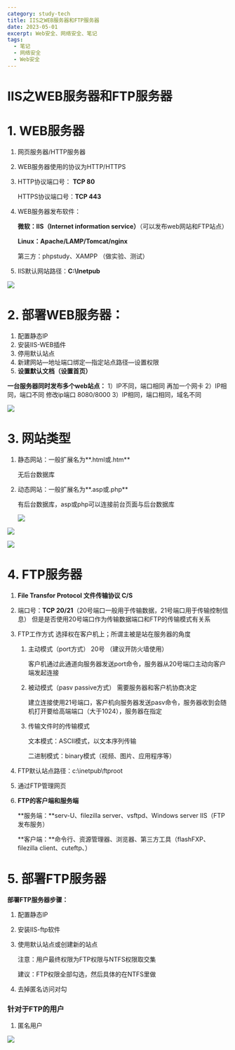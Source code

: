 ```yaml
---
category: study-tech
title: IIS之WEB服务器和FTP服务器
date: 2023-05-01
excerpt: Web安全、网络安全、笔记
tags:
  - 笔记
  - 网络安全
  - Web安全
---
```


# IIS之WEB服务器和FTP服务器

# 1. WEB服务器

1. 网页服务器/HTTP服务器
2. WEB服务器使用的协议为HTTP/HTTPS
3. HTTP协议端口号：  **TCP 80**
   
    HTTPS协议端口号：**TCP 443**
    
4. WEB服务器发布软件：
   
    **微软：IIS（Internet information service）**（可以发布web网站和FTP站点）
    
    **Linux：Apache/LAMP/Tomcat/nginx**
    
    第三方：phpstudy、XAMPP （做实验、测试）
    
5. IIS默认网站路径：**C:\Inetpub**

![](https://raw.githubusercontent.com/yy0691/img-bed/main/Net_Safe_Notion/Untitled%2061.png)

# 2. 部署WEB服务器：

1. 配置静态IP
2. 安装IIS-WEB插件
3. 停用默认站点
4. 新建网站—地址端口绑定—指定站点路径—设置权限
5. **设置默认文档（设置首页）**

**一台服务器同时发布多个web站点：**
1）IP不同，端口相同           再加一个网卡
2）IP相同，端口不同           修改ip端口 8080/8000
3）IP相同，端口相同，域名不同

![](https://raw.githubusercontent.com/yy0691/img-bed/main/Net_Safe_Notion/Untitled%2062.png)

# 3. 网站类型

1. 静态网站：一般扩展名为**.html或.htm**
   
    无后台数据库
    
2. 动态网站：一般扩展名为**.asp或.php**
   
    有后台数据库，asp或php可以连接前台页面与后台数据库
    
    ![](https://raw.githubusercontent.com/yy0691/img-bed/main/Net_Safe_Notion/Untitled%2063.png)
    

![](https://raw.githubusercontent.com/yy0691/img-bed/main/Net_Safe_Notion/Untitled%2064.png)

![](https://raw.githubusercontent.com/yy0691/img-bed/main/Net_Safe_Notion/Untitled%2065.png)

# 4. FTP服务器

1. **File Transfor Protocol  文件传输协议         C/S**
2. 端口号：**TCP 20/21**（20号端口一般用于传输数据，21号端口用于传输控制信息） 但是是否使用20号端口作为传输数据端口和FTP的传输模式有关系
3. FTP工作方式            选择权在客户机上；所谓主被是站在服务器的角度
    1. 主动模式（port方式）    20号  （建议开防火墙使用）
       
        客户机通过此通道向服务器发送port命令，服务器从20号端口主动向客户端发起连接
        
    2. 被动模式（pasv passive方式）     需要服务器和客户机协商决定
       
        建立连接使用21号端口，客户机向服务器发送pasv命令，服务器收到会随机打开要给高端端口（大于1024），服务器在指定
        
    3. 传输文件时的传输模式
       
        文本模式：ASCII模式，以文本序列传输
        
        二进制模式：binary模式（视频、图片、应用程序等）
    
4. FTP默认站点路径：c:\inetpub\ftproot
5. 通过FTP管理网页
6. **FTP的客户端和服务端**
   
    **服务端：**serv-U、filezilla server、vsftpd、Windows server IIS（FTP发布服务）
    
    **客户端：**命令行、资源管理器、浏览器、第三方工具（flashFXP、filezilla client、cuteftp、）
    

# 5. 部署FTP服务器

**部署FTP服务器步骤：**

1. 配置静态IP
2. 安装IIS-ftp软件
3. 使用默认站点或创建新的站点
   
    注意：用户最终权限为FTP权限与NTFS权限取交集
    
    建议：FTP权限全部勾选，然后具体的在NTFS里做
    
4. 去掉匿名访问对勾 

### 针对于FTP的用户

1. 匿名用户

![](https://raw.githubusercontent.com/yy0691/img-bed/main/Net_Safe_Notion/Untitled%2066.png)